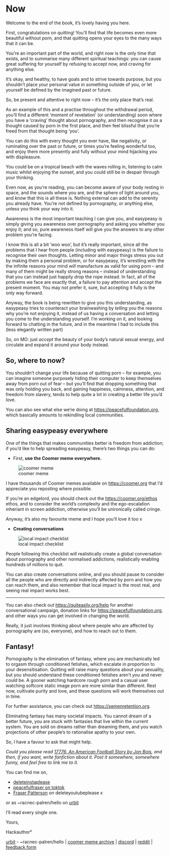# Now

Welcome to the end of the book, it's lovely having you here.

First, congratulations on quitting! You'll find that life becomes even more beautiful without porn, and that quitting opens your eyes to the many ways that it can be.

You're an important part of the world, and right *now* is the only time that exists, and to summarise many different spiritual teachings: you can cause great suffering for yourself by refusing to accept now, and craving for anything else.

It's okay, and healthy, to have goals and to strive towards purpose, but you shouldn't place your personal value in something outside of you, or let yourself be defined by the imagined past or future.

So, be present and attentive to right now -- it's the only place that's real.

As an example of this and a practise throughout the withdrawal period, you'll find a different 'moment of revelation' (or understanding) soon where you have a 'craving' thought about pornography, and then recognise it *as* a thought caused by porn in the first place, and then feel blissful that you're freed from that thought being 'you'.

You can do this with every thought you ever have, like negativity, or ruminating over the past or future, or times you're feeling wonderful too, and enjoy them more presently and fully without your mind hijacking you with displeasure.

You could be on a tropical beach with the waves rolling in, listening to calm music whilst enjoying the sunset, and you could still be in despair through your thinking.

Even now, as you're reading, you can become aware of your body resting in space, and the sounds where you are, and the sphere of light around you, and *know* that this is all these is. Nothing external can add to the serenity you already have. You're not defined by pornography, or anything else, unless you think your way into it.

Awareness is the most important teaching I can give you, and easypeasy is simply giving you awareness over pornography and asking you whether you enjoy it; and so, pure awareness itself will give you the answers to any other problem you're facing.

I know this is all a bit 'woo woo', but it's really important, since all the problems that I hear from people (including with easypeasy) is the failure to recognise their own thoughts. Letting minor and major things stress you out by making them a personal problem, or for easypeasy, it's wrestling with the the infinite reasons your mind *will* manufacture as valid for using porn -- and many of them might be really strong reasons -- instead of understanding that you can instead just happily drop the rope instead. In fact, all of the problems we face are exactly that, a failure to pay attention and accept the present moment. You may not prefer it, sure, but accepting it fully is the only way forward.

Anyway, the book is being rewritten to give you this understanding, as easypeasy tries to counteract your brainwashing by *telling* you the reasons why you're not enjoying it, instead of us having a conversation and letting you come to the understanding yourself. I'm working on it, and looking forward to chatting in the future, and in the meantime I had to include this (less elegantly written part) 

So, on MO: just *accept* the beauty of your body's natural sexual energy, and circulate and expand it around your body instead.

## So, where to now?

You shouldn't change your life because of quitting porn -- for example, you can imagine someone purposely hiding their computer to keep themselves away from porn out of fear -- but you'll find that dropping something that was only holding you back, and gaining happiness, calmness, attention, and freedom from slavery, tends to help quite a lot in creating a better life you'd love.

You can also see what else we're doing at <https://peacefulfoundation.org>, which basically amounts to rekindling local communities.

## Sharing easypeasy everywhere

One of the things that makes communities better is freedom from addiction; if you'd like to help spreading easypeasy, there's two things you can do:

- First, **use the Coomer meme everywhere.**

![coomer meme](images/coomer.png)

I have thousands of Coomer memes available on <https://coomer.org> that I'd appreciate you reposting where possible.

If you're an edgelord, you should check out the <https://coomer.org/ethos> ethos, and to consider the world's complexity and the ego-escalation inheriant in screen addiction, otherwise you'll be unironically called cringe.

Anyway, it's also my favourite meme and I hope you'll love it too x

- **Creating conversations**

![local impact checklist](images/checklist.png)

People following this checklist will realistically create a global conversation about pornography and other normalised addictions, realistically enabling hundreds of millions to quit.

You can also create conversations online, and you should pause to consider all the people who are directly and indirectly affected by porn and how you can reach them, and also remember that local impact is the most real, and seeing real impact works best.

----------

You can also check out <https://quiteasily.org/help> for another conversational campaign, donation links for <https://peacefulfoundation.org>, and other ways you can get involved in changing the world.

Really, it just involves thinking about where people who are affected by pornography are (so, everyone), and how to reach out to them.

## Fantasy!

Pornography is the elimination of fantasy, where you are mechanically led to orgasm through conditioned fetishes, which escalate in proportion to your desensitisation. Quitting will raise many questions about your sexuality, but you should understand these conditioned fetishes aren't *you* and never could be. A gooner watching hardcore rough porn and a casual user watching softcore static image porn are more similar than different. Rest now, cultivate purity and love, and these questions will work themselves out in time.

For further assistance, you can check out <https://semenretention.org>.

Eliminating fantasy has many societal impacts. You cannot dream of a better future, you are stuck with fantasies that live within the current system. You are sold on dreams rather than dreaming them, and you watch projections of other people's to rationalise apathy to your own.

So, I have a favour to ask that might help.

*Could you please read [17776, An American Football Story by Jon Bois](https://sbnation.com/a/17776-football/), and then, if you want, write fanfiction about it. Post it somewhere, somewhere funny, and feel free to link me to it.*

You can find me on,

- [deleteinstaplease](https://instagram.com/deleteinstaplease)
- [peacefulfraser on toktok](https://tiktok.com/@peacefulfraser)
- [Fraser Patterson](https://youtube.com/@fraserpattersonau) on deleteyoutubeplease x

or as ~racnec-palren/hello on [urbit](https://urbit.org)

I'll read every single one.

Yours,

Hackauthor²

[urbit](https://urbit.org) - ~racnec-palren/hello | [coomer meme archive](https://coomer.org) | [discord](https://discord.com/invite/bCXEnf9) | [reddit](https://reddit.com/r/pmohackbook) | [feedback form](https://forms.gle/p7cTxowaNpKqgi5Z7)
